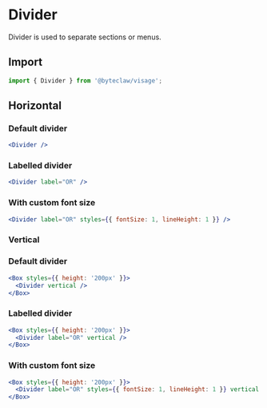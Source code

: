 # Divider

Divider is used to separate sections or menus.

## Import

```js transpile=false
import { Divider } from '@byteclaw/visage';
```

## Horizontal

### Default divider

```jsx live
<Divider />
```

### Labelled divider

```jsx live
<Divider label="OR" />
```

### With custom font size

```jsx live
<Divider label="OR" styles={{ fontSize: 1, lineHeight: 1 }} />
```

### Vertical

### Default divider

```jsx live
<Box styles={{ height: '200px' }}>
  <Divider vertical />
</Box>
```

### Labelled divider

```jsx live
<Box styles={{ height: '200px' }}>
  <Divider label="OR" vertical />
</Box>
```

### With custom font size

```jsx live
<Box styles={{ height: '200px' }}>
  <Divider label="OR" styles={{ fontSize: 1, lineHeight: 1 }} vertical />
</Box>
```
